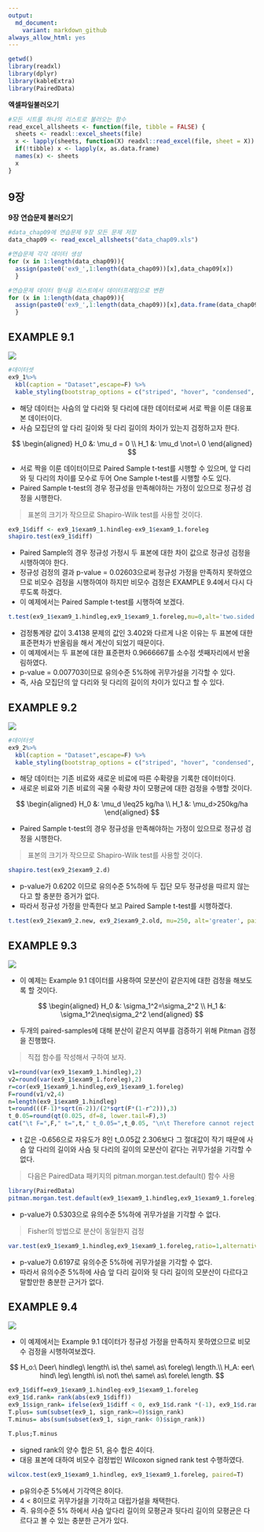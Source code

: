 ```yaml
---
output:
  md_document:
    variant: markdown_github
always_allow_html: yes
---
```


```r
getwd()
library(readxl)
library(dplyr)
library(kableExtra)
library(PairedData)
```

**엑셀파일불러오기**
```r
#모든 시트를 하나의 리스트로 불러오는 함수
read_excel_allsheets <- function(file, tibble = FALSE) {
  sheets <- readxl::excel_sheets(file)
  x <- lapply(sheets, function(X) readxl::read_excel(file, sheet = X))
  if(!tibble) x <- lapply(x, as.data.frame)
  names(x) <- sheets
  x
}
```

## 9장

**9장 연습문제 불러오기**

```r
#data_chap09에 연습문제 9장 모든 문제 저장
data_chap09 <- read_excel_allsheets("data_chap09.xls")

#연습문제 각각 데이터 생성
for (x in 1:length(data_chap09)){
  assign(paste0('ex9_',1:length(data_chap09))[x],data_chap09[x])
  }

#연습문제 데이터 형식을 리스트에서 데이터프레임으로 변환
for (x in 1:length(data_chap09)){
  assign(paste0('ex9_',1:length(data_chap09))[x],data.frame(data_chap09[x]))
  }
```

## EXAMPLE 9.1

![](C:/git_blog/study/img/ch9/9-1.png)

```r
#데이터셋
ex9_1%>%
  kbl(caption = "Dataset",escape=F) %>%
  kable_styling(bootstrap_options = c("striped", "hover", "condensed", "responsive"))
```

- 해당 데이터는 사슴의 앞 다리와 뒷 다리에 대한 데이터로써 서로 짝을 이룬 대응표본 데이터이다.<br/>
- 사슴 모집단의 앞 다리 길이와 뒷 다리 길이의 차이가 있는지 검정하고자 한다.

$$
\begin{aligned}
H_0 &: \mu_d = 0 \\
H_1 &: \mu_d \not=\ 0
\end{aligned}
$$

- 서로 짝을 이룬 데이터이므로 Paired Sample t-test를 시행할 수 있으며, 앞 다리와 뒷 다리의 차이를 모수로 두어 One Sample t-test를 시행할 수도 있다.<br/>
- Paired Sample t-test의 경우 정규성을 만족해야하는 가정이 있으므로 정규성 검정을 시행한다.

> 표본의 크기가 작으므로 Shapiro-Wilk test를 사용할 것이다.

```r
ex9_1$diff <- ex9_1$exam9_1.hindleg-ex9_1$exam9_1.foreleg
shapiro.test(ex9_1$diff)
```

- Paired Sample의 경우 정규성 가정시 두 표본에 대한 차이 값으로 정규성 검정을 시행하여야 한다.<br/>
- 정규성 검정의 결과 p-value = 0.02603으로써 정규성 가정을 만족하지 못하였으므로 비모수 검정을 시행하여야 하지만 비모수 검정은 EXAMPLE 9.4에서 다시 다루도록 하겠다.<br/>
- 이 예제에서는 Paired Sample t-test를 시행하여 보겠다.

```r
t.test(ex9_1$exam9_1.hindleg,ex9_1$exam9_1.foreleg,mu=0,alt='two.sided', paired=T) # t.test(ex9_1$diff,mu=0,alt='two.sided') 같은 결과를 준다.
```

- 검정통계량 값이 3.4138 문제의 값인 3.402와 다르게 나온 이유는 두 표본에 대한 표준편차가 반올림을 해서 계산이 되었기 때문이다. <br/>
- 이 예제에서는 두 표본에 대한 표준편차 0.9666667를 소수점 셋째자리에서 반올림하였다. <br/>
- p-value = 0.007703이므로 유의수준 5%하에 귀무가설을 기각할 수 있다. <br/>
- 즉, 사슴 모집단의 앞 다리와 뒷 다리의 길이의 차이가 있다고 할 수 있다.

## EXAMPLE 9.2

![](C:/git_blog/study/img/ch9/9-2.png)

```r
#데이터셋
ex9_2%>%
  kbl(caption = "Dataset",escape=F) %>%
  kable_styling(bootstrap_options = c("striped", "hover", "condensed", "responsive"))
```

- 해당 데이터는 기존 비료와 새로운 비료에 따른 수확량을 기록한 데이터이다. <br/>
- 새로운 비료와 기존 비료의 곡물 수확량 차이 모평균에 대한 검정을 수행할 것이다.

$$
\begin{aligned}
H_0 &: \mu_d \leq25 kg/ha \\
H_1 &: \mu_d>250kg/ha
\end{aligned}
$$

- Paired Sample t-test의 경우 정규성을 만족해야하는 가정이 있으므로 정규성 검정을 시행한다.

> 표본의 크기가 작으므로 Shapiro-Wilk test를 사용할 것이다.

```r
shapiro.test(ex9_2$exam9_2.d)
```

- p-value가 0.6202 이므로 유의수준 5%하에 두 집단 모두 정규성을 따르지 않는다고 할 충분한 증거가 없다.<br/>
- 따라서 정규성 가정을 만족한다 보고 Paired Sample t-test를 시행하겠다.

```r
t.test(ex9_2$exam9_2.new, ex9_2$exam9_2.old, mu=250, alt='greater', paired=T) # t.test(ex9_2$exam9_2.d, mu=250, alt="greater")  같은 결과를 준다.
```

## EXAMPLE 9.3

![](C:/git_blog/study/img/ch9/9-3.png)

- 이 예제는 Example 9.1 데이터를 사용하여 모분산이 같은지에 대한 검정을 해보도록 할 것이다.

$$
\begin{aligned}
H_0 &: \sigma_1^2=\sigma_2^2 \\
H_1 &: \sigma_1^2\neq\sigma_2^2
\end{aligned}
$$

- 두개의 paired-samples에 대해 분산이 같은지 여부를 검증하기 위해 Pitman 검정을 진행했다.

> 직접 함수를 작성해서 구하여 보자.

```r
v1=round(var(ex9_1$exam9_1.hindleg),2)
v2=round(var(ex9_1$exam9_1.foreleg),2)
r=cor(ex9_1$exam9_1.hindleg,ex9_1$exam9_1.foreleg)
F=round(v1/v2,4)
n=length(ex9_1$exam9_1.hindleg)
t=round(((F-1)*sqrt(n-2))/(2*sqrt(F*(1-r^2))),3)
t_0.05=round(qt(0.025, df=8, lower.tail=F),3)
cat("\t F=",F," t=",t," t_0.05=",t_0.05, "\n\t Therefore cannot reject null hypothesis")
```
- t 값은 -0.656으로 자유도가 8인 t_0.05값 2.306보다 그 절대값이 작기 때문에 사슴 앞 다리의 길이와 사슴 뒷 다리의 길이의 모분산이 같다는 귀무가설을 기각할 수 없다.

> 다음은 PairedData 패키지의 pitman.morgan.test.default() 함수 사용

```r
library(PairedData)
pitman.morgan.test.default(ex9_1$exam9_1.hindleg,ex9_1$exam9_1.foreleg)
```

- p-value가 0.5303으로 유의수준 5%하에 귀무가설을 기각할 수 없다.

> Fisher의 방법으로 분산이 동일한지 검정

```r
var.test(ex9_1$exam9_1.hindleg,ex9_1$exam9_1.foreleg,ratio=1,alternative = "two.sided",paired=T)
```

- p-value가 0.6197로 유의수준 5%하에 귀무가설을 기각할 수 없다.<br/>
- 따라서 유의수준 5%하에 사슴 앞 다리 길이와 뒷 다리 길이의 모분산이 다르다고 말할만한 충분한 근거가 없다.

## EXAMPLE 9.4

![](C:/git_blog/study/img/ch9/9-4.png)

- 이 예제에서는 Example 9.1 데이터가 정규성 가정을 만족하지 못하였으므로 비모수 검정을 시행하여보겠다.

$$
H_o:\ Deer\ hindleg\ length\ is\ the\ same\ as\ foreleg\ length.\\ 
H_A: eer\ hind\ leg\ length\ is\ not\ the\ same\ as\ forele\ length.
$$

```r
ex9_1$diff=ex9_1$exam9_1.hindleg-ex9_1$exam9_1.foreleg
ex9_1$d.rank= rank(abs(ex9_1$diff))
ex9_1$sign_rank= ifelse(ex9_1$diff < 0, ex9_1$d.rank *(-1), ex9_1$d.rank) 
T.plus= sum(subset(ex9_1, sign_rank>=0)$sign_rank)
T.minus= abs(sum(subset(ex9_1, sign_rank< 0)$sign_rank)) 
```

```r
T.plus;T.minus
```

- signed rank의 양수 합은 51, 음수 합은 4이다.<br/>
- 대응 표본에 대하여 비모수 검정법인 Wilcoxon signed rank test 수행하였다.

```r
wilcox.test(ex9_1$exam9_1.hindleg, ex9_1$exam9_1.foreleg, paired=T)
```

- p유의수준 5%에서 기각역은 8이다. <br/>
- 4 < 8이므로 귀무가설을 기각하고 대립가설을 채택한다. <br/>
- 즉. 유의수준 5% 하에서 사슴 앞다리 길이의 모평균과 뒷다리 길이의 모평균은 다르다고 볼 수 있는 충분한 근거가 있다.
